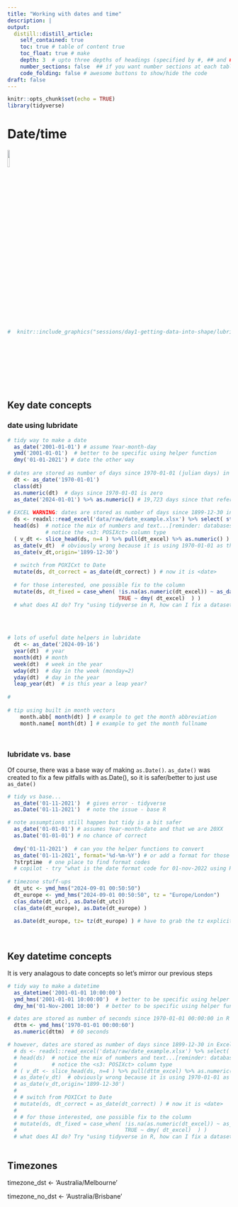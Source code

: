```yaml
---
title: "Working with dates and time"
description: |
output:
  distill::distill_article:
    self_contained: true
    toc: true # table of content true
    toc_float: true # make 
    depth: 3  # upto three depths of headings (specified by #, ## and ###)
    number_sections: false  ## if you want number sections at each table header
    code_folding: false # awesome buttons to show/hide the code
draft: false
---
```


```r
knitr::opts_chunk$set(echo = TRUE)
library(tidyverse)
```

# Date/time

![](images/lubridate.png){width="10%"}

```r
#  knitr::include_graphics("sessions/day1-getting-data-into-shape/lubridate.pdf")
```

<br> <br> <br> <br> <br> <br>

## Key date concepts

### date using lubridate

```r

# tidy way to make a date
  as_date('2001-01-01') # assume Year-month-day
  ymd('2001-01-01')  # better to be specific using helper function
  dmy('01-01-2021') # date the other way
  
# dates are stored as number of days since 1970-01-01 (julian days) in R 
  dt <- as_date('1970-01-01')
  class(dt)
  as.numeric(dt)  # days since 1970-01-01 is zero
  as_date('2024-01-01') %>% as.numeric() # 19,723 days since that reference date
  
# EXCEL WARNING: dates are stored as number of days since 1899-12-30 in Excel [leap year bug in Lotus]
  ds <- readxl::read_excel('data/raw/date_example.xlsx') %>% select( starts_with('dt_') )
  head(ds)  # notice the mix of numbers and text...[reminder: databases as so much better than excel]
            # notice the <s3: POSIXct> column type
  ( v_dt <- slice_head(ds, n=4 ) %>% pull(dt_excel) %>% as.numeric() )
  as_date(v_dt)  # obviously wrong because it is using 1970-01-01 as the reference date
  as_date(v_dt,origin='1899-12-30') 
  
  # switch from POXICxt to Date
  mutate(ds, dt_correct = as_date(dt_correct) ) # now it is <date>
  
  # for those interested, one possible fix to the column
  mutate(ds, dt_fixed = case_when( !is.na(as.numeric(dt_excel)) ~ as_date( as.numeric(dt_excel), origin='1899-12-30'),
                                   TRUE ~ dmy( dt_excel)  ) )
  # what does AI do? Try "using tidyverse in R, how can I fix a dataset that has a column that is text that needs to be converted to date but the column has julian days as well as date character formats in it?"
  
```

<br>

```r
# lots of useful date helpers in lubridate  
  dt <- as_date('2024-09-16')
  year(dt)  # year
  month(dt) # month
  week(dt)  # week in the year
  wday(dt)  # day in the week (monday=2)
  yday(dt)  # day in the year
  leap_year(dt)  # is this year a leap year?
  
#   
  
# tip using built in month vectors
    month.abb[ month(dt) ] # example to get the month abbreviation
    month.name[ month(dt) ] # example to get the month fullname

  
```

### lubridate vs. base

Of course, there was a base way of making `as.Date()`. `as_date()` was created to fix a few pitfalls with as.Date(), so it is safer/better to just use `as_date()`

```r
# tidy vs base...  
  as_date('01-11-2021')  # gives error - tidyverse
  as.Date('01-11-2021')  # note the issue - base R

# note assumptions still happen but tidy is a bit safer  
  as_date('01-01-01') # assumes Year-month-date and that we are 20XX
  as.Date('01-01-01') # no chance of correct
  
  dmy('01-11-2021')  # can you the helper functions to convert
  as_date('01-11-2021', format='%d-%m-%Y') # or add a format for those inclined
  ?strptime  # one place to find format codes
  # copilot - try "what is the date format code for 01-nov-2022 using R"  
  
# timezone stuff-ups  
  dt_utc <- ymd_hms("2024-09-01 00:50:50")
  dt_europe <- ymd_hms("2024-09-01 00:50:50", tz = "Europe/London")
  c(as_date(dt_utc), as.Date(dt_utc))
  c(as_date(dt_europe), as.Date(dt_europe) )

  as.Date(dt_europe, tz= tz(dt_europe) ) # have to grab the tz explicitly
  
  
```



## Key datetime concepts

It is very analagous to date concepts so let's mirror our previous steps

```r

# tidy way to make a datetime
  as_datetime('2001-01-01 10:00:00') 
  ymd_hms('2001-01-01 10:00:00')  # better to be specific using helper function
  dmy_hm('01-Nov-2001 10:00')  # better to be specific using helper function

# dates are stored as number of seconds since 1970-01-01 00:00:00 in R 
  dttm <- ymd_hms('1970-01-01 00:00:60')
  as.numeric(dttm)  # 60 seconds

# however, dates are stored as number of days since 1899-12-30 in Excel [leap year bug in Lotus]
  # ds <- readxl::read_excel('data/raw/date_example.xlsx') %>% select( contains('tm_'))
  # head(ds)  # notice the mix of numbers and text...[reminder: databases as so much better than excel]
  #           # notice the <s3: POSIXct> column type
  # ( v_dt <- slice_head(ds, n=4 ) %>% pull(dttm_excel) %>% as.numeric() )
  # as_date(v_dt)  # obviously wrong because it is using 1970-01-01 as the reference date
  # as_date(v_dt,origin='1899-12-30') 
  # 
  # # switch from POXICxt to Date
  # mutate(ds, dt_correct = as_date(dt_correct) ) # now it is <date>
  # 
  # # for those interested, one possible fix to the column
  # mutate(ds, dt_fixed = case_when( !is.na(as.numeric(dt_excel)) ~ as_date( as.numeric(dt_excel), origin='1899-12-30'),
  #                                  TRUE ~ dmy( dt_excel)  ) )
  # what does AI do? Try "using tidyverse in R, how can I fix a dataset that has a column that is text that needs to be converted to date but the column has julian days as well as date character formats in it?"
  
```

## Timezones

timezone_dst \<- 'Australia/Melbourne'

timezone_no_dst \<- 'Australia/Brisbane'
